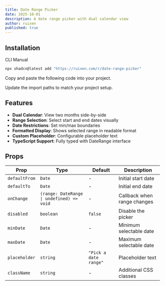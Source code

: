 ```yaml
---
title: Date Range Picker
date: 2025-10-01
description: A date range picker with dual calendar view
author: ruixen
published: true
---
```


<ComponentPreview name="date-range-picker-demo" />

## Installation

<Tabs defaultValue="cli">

<TabsList>
  <TabsTrigger value="cli">CLI</TabsTrigger>
  <TabsTrigger value="manual">Manual</TabsTrigger>
</TabsList>
<TabsContent value="cli">

```bash
npx shadcn@latest add "https://ruixen.com/r/date-range-picker"
```

</TabsContent>

<TabsContent value="manual">

<Steps>

<Step>Copy and paste the following code into your project.</Step>

<ComponentSource name="date-range-picker" />

<Step>Update the import paths to match your project setup.</Step>

</Steps>

</TabsContent>

</Tabs>

## Features

- **Dual Calendar**: View two months side-by-side
- **Range Selection**: Select start and end dates visually
- **Date Restrictions**: Set min/max boundaries
- **Formatted Display**: Shows selected range in readable format
- **Custom Placeholder**: Configurable placeholder text
- **TypeScript Support**: Fully typed with DateRange interface

## Props

| Prop          | Type                                      | Default               | Description                 |
| ------------- | ----------------------------------------- | --------------------- | --------------------------- |
| `defaultFrom` | `Date`                                    | -                     | Initial start date          |
| `defaultTo`   | `Date`                                    | -                     | Initial end date            |
| `onChange`    | `(range: DateRange \| undefined) => void` | -                     | Callback when range changes |
| `disabled`    | `boolean`                                 | `false`               | Disable the picker          |
| `minDate`     | `Date`                                    | -                     | Minimum selectable date     |
| `maxDate`     | `Date`                                    | -                     | Maximum selectable date     |
| `placeholder` | `string`                                  | `"Pick a date range"` | Placeholder text            |
| `className`   | `string`                                  | -                     | Additional CSS classes      |
